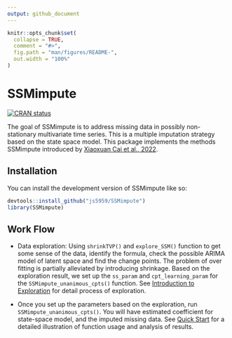 ```yaml
---
output: github_document
---
```


<!-- README.md is generated from README.Rmd. Please edit that file -->

```r
knitr::opts_chunk$set(
  collapse = TRUE,
  comment = "#>",
  fig.path = "man/figures/README-",
  out.width = "100%"
)
```

# SSMimpute

<!-- badges: start -->
[![CRAN status](https://www.r-pkg.org/badges/version/SSMimpute)](https://CRAN.R-project.org/package=SSMimpute)
<!-- badges: end -->

The goal of SSMimpute is to address missing data in possibly
non-stationary multivariate time series. This is a multiple imputation strategy based
on the state space model. This package implements the methods SSMimpute introduced by [Xiaoxuan Cai et al., 2022](https://arxiv.org/pdf/2206.14343.pdf). 


## Installation

You can install the development version of SSMimpute like so:

```r
devtools::install_github("js5959/SSMimpute")
library(SSMimpute)
```


## Work Flow
  
- Data exploration: Using `shrinkTVP()` and `explore_SSM()` function to get some sense of the data, identify the formula, check the possible ARIMA model of latent space and find the change points. The problem of over fitting is partially alleviated by introducing shrinkage. Based on the exploration result, we set up the `ss_param` and `cpt_learning_param` for the `SSMimpute_unanimous_cpts()` function. See [Introduction to Exploration](https://junzheshao5959.github.io/SSMimpute/articles/exploration.html) for detail process of exploration.

- Once you set up the parameters based on the exploration, run `SSMimpute_unanimous_cpts()`. You will have estimated coefficient for state-space model, and the imputed missing data. See [Quick Start](https://junzheshao5959.github.io/SSMimpute/articles/Quick-start.html) for a detailed illustration of function usage and analysis of results.


